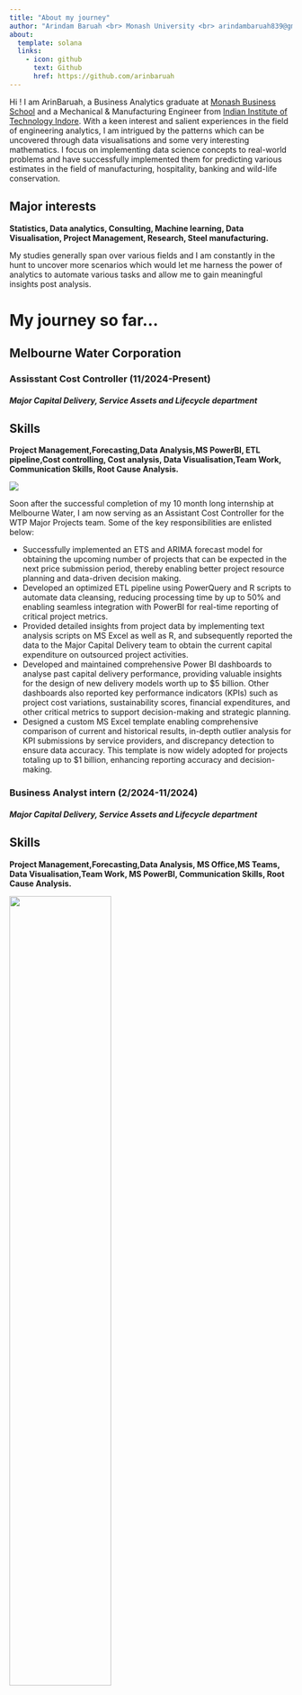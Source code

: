 ```yaml
---
title: "About my journey"
author: "Arindam Baruah <br> Monash University <br> arindambaruah839@gmail.com"
about:
  template: solana
  links:
    - icon: github
      text: Github
      href: https://github.com/arinbaruah
---
```


Hi ! I am ArinBaruah, a Business Analytics graduate at [Monash Business School](https://www.monash.edu/business/home) and a Mechanical & Manufacturing Engineer from [Indian Institute of Technology Indore](www.iiti.ac.in). With a keen interest and salient experiences in the field of engineering analytics, I am intrigued by the patterns which can be uncovered through data visualisations and some very interesting mathematics. I focus on implementing data science concepts to real-world problems and have successfully implemented them for predicting various estimates in the field of manufacturing, hospitality, banking and wild-life conservation.

:::{.callout-note}
# Major interests

**Statistics, Data analytics, Consulting, Machine learning, Data Visualisation, Project Management, Research, Steel manufacturing.**
:::

My studies generally span over various fields and I am constantly in the hunt to uncover more scenarios which would let me harness the power of analytics to automate various tasks and allow me to gain meaningful insights post analysis.

# My journey so far...

:::panel-tabset
## Melbourne Water Corporation

### Assisstant Cost Controller (11/2024-Present)

##### Major Capital Delivery, Service Assets and Lifecycle department

:::{.callout-note}
# Skills
__Project Management,Forecasting,Data Analysis,MS PowerBI, ETL pipeline,Cost controlling, Cost analysis, Data Visualisation,Team Work, Communication Skills, Root Cause Analysis.__
:::

![](mw_group_pic.jpg)

Soon after the successful completion of my 10 month long internship at Melbourne Water, I am now serving as an Assistant Cost Controller for the WTP Major Projects team. Some of the key responsibilities are enlisted below:

- Successfully implemented an ETS and ARIMA forecast model for obtaining the upcoming number of
projects that can be expected in the next price submission period, thereby enabling better project
resource planning and data-driven decision making.
- Developed an optimized ETL pipeline using PowerQuery and R scripts to automate data cleansing,
reducing processing time by up to 50% and enabling seamless integration with PowerBI for real-time
reporting of critical project metrics.
- Provided detailed insights from project data by implementing text analysis scripts on MS Excel as well
as R, and subsequently reported the data to the Major Capital Delivery team to obtain the current
capital expenditure on outsourced project activities.
- Developed and maintained comprehensive Power BI dashboards to analyse past capital delivery
performance, providing valuable insights for the design of new delivery models worth up to $5 billion.
Other dashboards also reported key performance indicators (KPIs) such as project cost variations,
sustainability scores, financial expenditures, and other critical metrics to support decision-making and
strategic planning.
- Designed a custom MS Excel template enabling comprehensive comparison of current and historical
results, in-depth outlier analysis for KPI submissions by service providers, and discrepancy detection to
ensure data accuracy. This template is now widely adopted for projects totaling up to $1 billion,
enhancing reporting accuracy and decision-making.


### Business Analyst intern (2/2024-11/2024)

##### Major Capital Delivery, Service Assets and Lifecycle department

:::{.callout-note}
# Skills
__Project Management,Forecasting,Data Analysis, MS Office,MS Teams, Data Visualisation,Team Work, MS PowerBI, Communication Skills, Root Cause Analysis.__
:::

![](mw_oz.jpg){width=60%}

As part of a work integrated learning program during my Business Analytics full-time course at Monash University, I was hired by [Melbourne Water Corporation](https://www.melbournewater.com.au) as a Capital Delivery Model Intern. Melbourne Water Corporation is a Victorian Government owned organisation which is responsible for maintaining critical reserves of rain water, provide clean drinking water to various parts of Melbourne and its surrounding areas, provide infrastructure for waste and effluent treatment, and work on sustainability which aims at reducing water pollution and wastage in the region.

Some of my key responsibilities during my time at the organisation are delineated below:

- Deployed as a Business Analyst intern in the Service Assets and Lifecycle division of the organization, primarily tasked with assisting in providing a data-based decision-making approach to formulate the upcoming Capital Delivery Model.
- Successfully implemented a risk analysis component based on safety key performance indicators in the current Capital Delivery Model which allowed for streamlining the selection of service providers to carry out the project activities in the intended project time frame.
- Provided detailed insights from project data by implementing text analysis scripts on MS Excel as well as R, and subsequently reported the data to the Major Capital Delivery team to obtain the current capital expenditure on outsourced project activities.
- Maintained a stakeholder communication management plan and effectively organized the project schedule to complete the delegated tasks in specified number of sprints.
- Created a dashboard on PowerBI for obtaining the split of project sizes based on historical capital invested and effectively forecasted the allocation of future projects as per the latest pricing submissions which are to be approved by the government.



## ArcelorMittal Nippon Steel

### Technical Data Analyst (2021-23)
##### Compact Strip Production rolling mill department

:::{.callout-note}
# Skills
__Data Analysis, MS Office, Data Visualisation, Python, Customer Relations, Team Work, MS PowerBI, Communication Skills, Root Cause Analysis, Conflict Management.__
:::

![](arcelor.png)



After studying a specialisation in the field of metallurgy and manufacturing engineering at IIT Indore, I joined a leading steel manufacturer in the world, ArcelorMittal in their joint venture with Nippon Steel, AM/NS India. 

As part of my deployment, I was posted as a technical data analyst in the compact strip production (CSP) division of the integrated steel plant in the region of Hazira, Gujarat, India. Here are some key highlights of my wonderful time back in the steel industry:

-	Performed data-driven time and motion-based study to reduce downtime of the production unit resulting in potential annual cost savings of 1.8 million dollar.
-	Cooperated with multiple departments and team leaders to provide sample data analysis and draw conclusions through intuitive visualisations.
-	Created a process monitoring dashboard on PowerBI for quick anomaly detection, which allowed for regular corrective and preventive actions to be taken on short notice and further reduced data cleaning operation duration from 1 hour to 20 minutes.
-	Compiled, maintained and visualised data containing critical sustainability indicators for studying the effect of the manufacturing plant on the environment.
-	Worked closely with R&D, Quality control and Automation department for resolving process and product defects through data driven studies.
-	Performed root cause analysis and suggested corrective actions for major product defects.
-	Conducted technical and software-based trainings for shop floor operators.
-	Implemented various statistical quality control techniques, such as control charts, to study and monitor the current process deviations before and after any significant process alteration through sample analysis.
-	Involved in investigation of customer or downstream complaints and suggesting corrective actions to prevent recurrence of similar complaints.

## Monash University

### Graduate student at Monash Business School (2023-24)

##### Master's of Business Analytics (MBAT) cohort
:::{.callout-note}
# Skills
__Data Analysis,Statistical thinking, High-dimesional data analysis, MS Office, Data Visualisation, R-programming, Project Management, Team Work, MS Teams, Communication Skills, Exploratory Data Analysis, Forecasting.__
:::
![](monash.png)

With close to 2 years of hands-on experience after working as a technical data analyst, I made the decision to explore the field of analytics further and enrolled myself in the master of business analytics course at Monash University, Australia. My experiences of studying an analytics course at a business school are delineated below :

- Nominated among the leading students for the Global Victoria Intellect Program (GVIP), requiring us to organise in a team of student consultants from various universities of Victoria, and tasked with performing secondary research as well as a SWOT analysis for the client (Delta-V Experts) to make a decision on entering the Malaysian market.

- Took up the role of a Business Analyst and provided data-driven research for gaining key market performing indicators of Malaysia for the client Delta-V Experts based in Melbourne, Australia.

- Enlisted as a Data Entry volunteer for the Monash Student Association (MSA) and tasked with accurately entering raw data logs into the primary database for rewards and volunteering hours calculation.

- An active participant in various data analytics based competitions which have resulted in a winning submission at the MDSS Annual datathon on the waste disposal problem of Australia.

- Actively volunteered for the Monash Graduate Association (MGA) and helped organise multiple university events such as O-week, HDR Trivia night, Frersh food hanadouts and many more.

- Active participant in the Alumni mentoring program, thereby building industrial relations as well as . 

## Indian Institute of Technology

### Teaching Assistant (2019-21)

##### Metallurgy and Materials Science 

:::{.callout-note}
# Skills
__Data Analysis, MS Office, Data Visualisation, Python, Research, Metallurgy, Computer Aided Drawing, Communication Skills, Root Cause Analysis, Finite Element Analysis.__
:::
![](iit.png)

As a teaching assistant at the Indian Institute of Technology Indore, I was a part of the Advanced Mechanical Metallurgy laboratory, mostly working with various computational methods such as machine learning classification models and finite element models to detect defects in solid state welding processes such as Friction Stir Welding.


Some of my key highlights while in academia are as follows:

-	Conducted detailed experimentation and performed data analysis of the results from various metallurgical studies such as X-ray diffraction, electron microscopy and universal testing machines.
-	Utilised machine learning models such as XGBoost, and LightGBM to train datasets which would allow for accurate detection of process parameters resulting in joint defects such as voids in welded mechanical joints.
-	Nominated as a delegate to showcase my research at the Annual Technical Meet hosted by The Indian Institute of Metals and was awarded with the best poster presentation for my research on creating a finite element model of aluminium and magnesium welded friction stir welded joints.
-	Served as a key member of the placement committee which was tasked with maintaing industrial relations with various organisations to conduct recruitment programs for the current cohort of students.
-	Served as a class representative who was responsible for representing the class of 2021 in various redressal meetings with the faculties of the institute.
- Successfully published a total of 3 research papers during my tenure at the institute which can be referred to [here](https://scholar.google.com/citations?user=pfC-JnoAAAAJ&hl=en&oi=ao).




:::


# Recent publications

1.  **Optimised machine learning classification model to detect void formations in friction stir welding.** [Link](https://www.sciencedirect.com/science/article/pii/S2214785323014323)
2.  **Numerically modelled study of the plunge stage in friction stir spot welding using multi-tiered mesh partitions.** [Link](https://iopscience.iop.org/article/10.1088/2631-8695/ac352e/meta)
3. **Numerical Simulation of Friction Stir Spot Welding of Aluminium-6061 and Magnesium AZ-31B.** [Link](https://www.scientific.net/MSF.1048.241)
